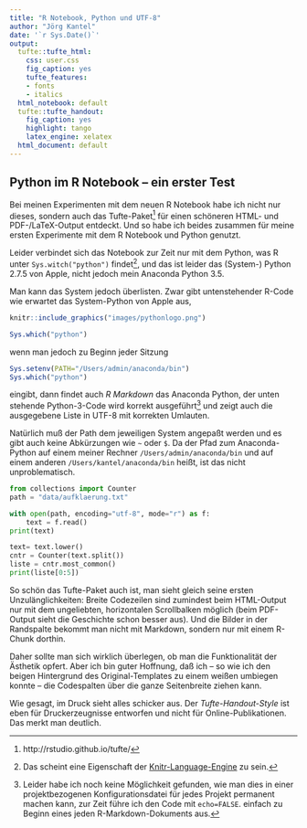 ```yaml
---
title: "R Notebook, Python und UTF-8"
author: "Jörg Kantel"
date: '`r Sys.Date()`'
output:
  tufte::tufte_html:
    css: user.css
    fig_caption: yes
    tufte_features:
    - fonts
    - italics
  html_notebook: default
  tufte::tufte_handout:
    fig_caption: yes
    highlight: tango
    latex_engine: xelatex
  html_document: default
---
```


## Python im R Notebook -- ein erster Test

Bei meinen Experimenten mit dem neuen R Notebook habe ich nicht nur dieses, sondern auch das Tufte-Paket[^tufte] für einen schöneren HTML- und PDF-/LaTeX-Output entdeckt. Und so habe ich beides zusammen für meine ersten Experimente mit dem R Notebook und Python genutzt.

[^tufte]: http://rstudio.github.io/tufte/

Leider verbindet sich das Notebook zur Zeit nur mit dem Python, was R unter `Sys.witch("python")` findet[^knitr], und das ist leider das (System-) Python 2.7.5 von Apple, nicht jedoch mein Anaconda Python 3.5.

[^knitr]: Das scheint eine Eigenschaft der [Knitr-Language-Engine](http://rmarkdown.rstudio.com/authoring_knitr_engines.html) zu sein.

Man kann das System jedoch überlisten. Zwar gibt untenstehender R-Code wie erwartet das System-Python von Apple aus,

```r
knitr::include_graphics("images/pythonlogo.png")
```

```r
Sys.which("python")
```

wenn man jedoch zu Beginn jeder Sitzung

```r
Sys.setenv(PATH="/Users/admin/anaconda/bin")
Sys.which("python")
```

eingibt, dann findet auch *R Markdown* das Anaconda Python, der unten stehende Python-3-Code wird korrekt ausgeführt[^sessionpython] und zeigt auch die ausgegebene Liste in UTF-8 mit korrekten Umlauten.

Natürlich muß der Path dem jeweiligen System angepaßt werden und es gibt auch keine Abkürzungen wie `~`
oder `$`. Da der Pfad zum Anaconda-Python auf einem meiner Rechner `/Users/admin/anaconda/bin` und auf einem anderen `/Users/kantel/anaconda/bin` heißt, ist das nicht unproblematisch.

[^sessionpython]: Leider habe ich noch keine Möglichkeit gefunden, wie man dies in einer projektbezogenen Konfigurationsdatei für jedes Projekt permanent machen kann, zur Zeit führe ich den Code mit `echo=FALSE`. einfach zu Beginn eines jeden R-Markdown-Dokuments aus.


```python
from collections import Counter
path = "data/aufklaerung.txt"

with open(path, encoding="utf-8", mode="r") as f:
    text = f.read()
print(text)

text= text.lower()
cntr = Counter(text.split())
liste = cntr.most_common()
print(liste[0:5])
```


So schön das Tufte-Paket auch ist, man sieht gleich seine ersten Unzulänglichkeiten: Breite Codezeilen sind zumindest beim HTML-Output nur mit dem ungeliebten, horizontalen Scrollbalken möglich (beim PDF-Output sieht die Geschichte schon besser aus). Und die Bilder in der Randspalte bekommt man nicht mit Markdown, sondern nur mit einem R-Chunk dorthin.

Daher sollte man sich wirklich überlegen, ob man die Funktionalität der Ästhetik opfert. Aber ich bin guter Hoffnung, daß ich -- so wie ich den beigen Hintergrund des Original-Templates zu einem weißen umbiegen konnte -- die Codespalten über die ganze Seitenbreite ziehen kann.

Wie gesagt, im Druck sieht alles schicker aus. Der *Tufte-Handout-Style* ist eben für Druckerzeugnisse entworfen und nicht für Online-Publikationen. Das merkt man deutlich.